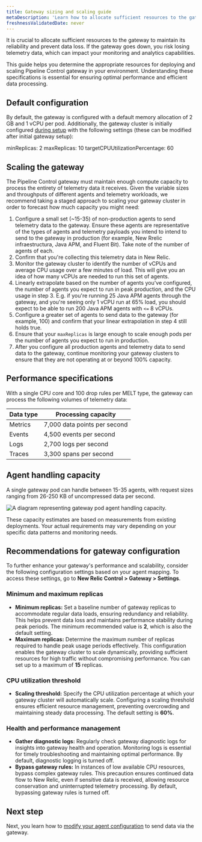 ```yaml
---
title: Gateway sizing and scaling guide
metaDescription: 'Learn how to allocate sufficient resources to the gateway to maintain its reliability.'
freshnessValidatedDate: never
---
```


It is crucial to allocate sufficient resources to the gateway to maintain its reliability and prevent data loss. If the gateway goes down, you risk losing telemetry data, which can impact your monitoring and analytics capabilities.

This guide helps you determine the appropriate resources for deploying and scaling Pipeline Control gateway in your environment. Understanding these specifications is essential for ensuring optimal performance and efficient data processing.

## Default configuration

By default, the gateway is configured with a default memory allocation of 2 GB and 1 vCPU per pod. Additionally, the gateway cluster is initially configured [during setup](/docs/pipeline-control/set-up-and-deploy-pipeline-control#set-up-gateway) with the following settings (these can be modified after initial gateway setup):

  minReplicas: 2
  maxReplicas: 10
  targetCPUUtilizationPercentage: 60

## Scaling the gateway

The Pipeline Control gateway must maintain enough compute capacity to process the entirety of telemetry data it receives. Given the variable sizes and throughputs of different agents and telemetry workloads, we recommend taking a staged approach to scaling your gateway cluster in order to forecast how much capacity you might need:

1. Configure a small set (~15-35) of non-production agents to send telemetry data to the gateway. Ensure these agents are representative of the types of agents and telemetry payloads you intend to intend to send to the gateway in production (for example, New Rrelic infraestructura, Java APM, and Fluent Bit). Take note of the number of agents of each.
2. Confirm that you're collecting this telemetry data in New Relic. 
3. Monitor the gateway cluster to identify the number of vCPUs and average CPU usage over a few minutes of load. This will give you an idea of how many vCPUs are needed to run this set of agents.
4. Linearly extrapolate based on the number of agents you've configured, the number of agents you expect to run in peak production, and the CPU usage in step 3. E.g. if you're running 25 Java APM agents through the gateway, and you're seeing only 1 vCPU run at 65% load, you should expect to be able to run 200 Java APM agents with `<=` 8 vCPUs. 
5. Configure a greater set of agents to send data to the gateway (for example, 100) and confirm that your linear extrapolation in step 4 still holds true. 
6. Ensure that your `maxReplicas` is large enough to scale enough pods per the number of agents you expect to run in production. 
7. After you configure all production agents and telemetry data to send data to the gateway, continue monitoring your gateway clusters to ensure that they are not operating at or beyond 100% capacity. 
## Performance specifications

With a single CPU core and 100 drop rules per MELT type, the gateway can process the following volumes of telemetry data:

<table>
    <thead>
        <tr>
            <th>Data type</th>
            <th>Processing capacity</th>
        </tr>
    </thead>
    <tbody>
        <tr>
            <td>Metrics</td>
            <td>7,000 data points per second</td>
        </tr>
        <tr>
            <td>Events</td>
            <td>4,500 events per second</td>
        </tr>
        <tr>
            <td>Logs</td>
            <td>2,700 logs per second</td>
        </tr>
        <tr>
            <td>Traces</td>
            <td>3,300 spans per second</td>
        </tr>
    </tbody>
</table>


## Agent handling capacity

A single gateway pod can handle between 15-35 agents, with request sizes ranging from 26-250 KB of uncompressed data per second. 

<img
  title="Agent handling capacity"
  alt="A diagram representing gateway pod agent handling capacity."
  src="/images/agent-handling-capacity.webp"
/>

<Callout variant="tip">These capacity estimates are based on measurements from existing deployments. Your actual requirements may vary depending on your specific data patterns and monitoring needs.</Callout>

## Recommendations for gateway configuration
To further enhance your gateway's performance and scalability, consider the following configuration settings based on your agent mapping. To access these settings, go to **New Relic Control > Gateway > Settings**.

### Minimum and maximum replicas
- **Minimum replicas:** Set a baseline number of gateway replicas to accommodate regular data loads, ensuring redundancy and reliability. This helps prevent data loss and maintains performance stability during peak periods. The minimum recommended value is **2**, which is also the default setting.
- **Maximum replicas:** Determine the maximum number of replicas required to handle peak usage periods effectively. This configuration enables the gateway cluster to scale dynamically, providing sufficient resources for high traffic without compromising performance. You can set up to a maximum of **15** replicas.

### CPU utilization threshold
- **Scaling threshold:** Specify the CPU utilization percentage at which your gateway cluster will automatically scale. Configuring a scaling threshold ensures efficient resource management, preventing overcrowding and maintaining steady data processing. The default setting is **60%**.

### Health and performance management
- **Gather diagnostic logs:** Regularly check gateway diagnostic logs for insights into gateway health and operation. Monitoring logs is essential for timely troubleshooting and maintaining optimal performance. By default, diagnostic logging is turned off. 
- **Bypass gateway rules:** In instances of low available CPU resources, bypass complex gateway rules. This precaution ensures continued data flow to New Relic, even if sensitive data is received, allowing resource conservation and uninterrupted telemetry processing. By default, bypassing gateway rules is turned off.

## Next step
Next, you learn how to [modify your agent configuration](/docs/new-relic-control/pipeline-control/modify-agent-configuration) to send data via the gateway.